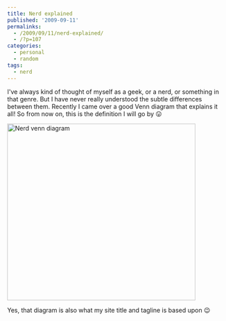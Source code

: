 ```yaml
---
title: Nerd explained
published: '2009-09-11'
permalinks:
  - /2009/09/11/nerd-explained/
  - /?p=107
categories:
  - personal
  - random
tags:
  - nerd
---
```


I've always kind of thought of myself as a geek, or a nerd, or something in that genre. But I have never really understood the subtle differences between them. Recently I came over a good Venn diagram that explains it all! So from now on, this is the definition I will go by 😛

<img
  src="/blog/nerd-explained/nerd-venn-diagram.jpg"
  alt="Nerd venn diagram"
  width="434"
  height="407"
/>

Yes, that diagram is also what my site title and tagline is based upon 😉
